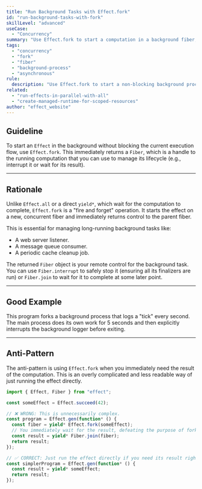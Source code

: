 ```yaml
---
title: "Run Background Tasks with Effect.fork"
id: "run-background-tasks-with-fork"
skillLevel: "advanced"
useCase:
  - "Concurrency"
summary: "Use Effect.fork to start a computation in a background fiber, allowing the parent fiber to continue its work without waiting."
tags:
  - "concurrency"
  - "fork"
  - "fiber"
  - "background-process"
  - "asynchronous"
rule:
  description: "Use Effect.fork to start a non-blocking background process and manage its lifecycle via its Fiber."
related:
  - "run-effects-in-parallel-with-all"
  - "create-managed-runtime-for-scoped-resources"
author: "effect_website"
---
```


## Guideline

To start an `Effect` in the background without blocking the current execution flow, use `Effect.fork`. This immediately returns a `Fiber`, which is a handle to the running computation that you can use to manage its lifecycle (e.g., interrupt it or wait for its result).

---

## Rationale

Unlike `Effect.all` or a direct `yield*`, which wait for the computation to complete, `Effect.fork` is a "fire and forget" operation. It starts the effect on a new, concurrent fiber and immediately returns control to the parent fiber.

This is essential for managing long-running background tasks like:
-   A web server listener.
-   A message queue consumer.
-   A periodic cache cleanup job.

The returned `Fiber` object is your remote control for the background task. You can use `Fiber.interrupt` to safely stop it (ensuring all its finalizers are run) or `Fiber.join` to wait for it to complete at some later point.

---

## Good Example

This program forks a background process that logs a "tick" every second. The main process does its own work for 5 seconds and then explicitly interrupts the background logger before exiting.

<Example path="./src/run-background-tasks-with-fork.ts" />

---

## Anti-Pattern

The anti-pattern is using `Effect.fork` when you immediately need the result of the computation. This is an overly complicated and less readable way of just running the effect directly.

```typescript
import { Effect, Fiber } from "effect";

const someEffect = Effect.succeed(42);

// ❌ WRONG: This is unnecessarily complex.
const program = Effect.gen(function* () {
  const fiber = yield* Effect.fork(someEffect);
  // You immediately wait for the result, defeating the purpose of forking.
  const result = yield* Fiber.join(fiber);
  return result;
});

// ✅ CORRECT: Just run the effect directly if you need its result right away.
const simplerProgram = Effect.gen(function* () {
  const result = yield* someEffect;
  return result;
});
```